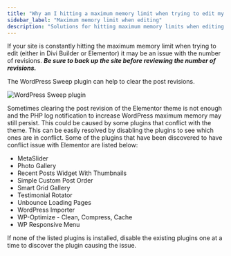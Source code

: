 ```yaml
---
title: "Why am I hitting a maximum memory limit when trying to edit my site?"
sidebar_label: "Maximum memory limit when editing"
description: "Solutions for hitting maximum memory limits when editing sites in Divi Builder or Elementor"
---
```


If your site is constantly hitting the maximum memory limit when trying to edit (either in Divi Builder or Elementor) it may be an issue with the number of revisions. ***Be sure to back up the site before reviewing the number of revisions.***

The WordPress Sweep plugin can help to clear the post revisions.

![WordPress Sweep plugin](./img/website/wordpress-sweep-plugin.jpg)

Sometimes clearing the post revision of the Elementor theme is not enough and the PHP log notification to increase WordPress maximum memory may still persist. This could be caused by some plugins that conflict with the theme. This can be easily resolved by disabling the plugins to see which ones are in conflict. Some of the plugins that have been discovered to have conflict issue with Elementor are listed below:

- MetaSlider
- Photo Gallery
- Recent Posts Widget With Thumbnails
- Simple Custom Post Order
- Smart Grid Gallery
- Testimonial Rotator
- Unbounce Loading Pages
- WordPress Importer
- WP-Optimize - Clean, Compress, Cache
- WP Responsive Menu

If none of the listed plugins is installed, disable the existing plugins one at a time to discover the plugin causing the issue.